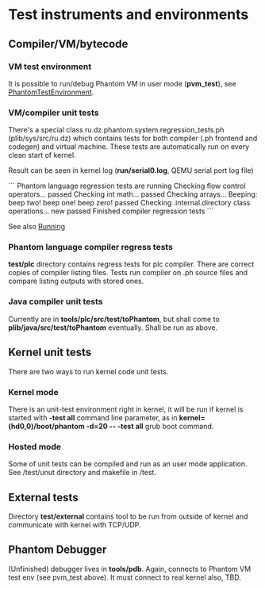 = Test instruments and environments =

== Compiler/VM/bytecode ==
=== VM test environment ===

It is possible to run/debug Phantom VM in user mode ('''pvm_test'''), see [[PhantomTestEnvironment]].

=== VM/compiler unit tests ===

There's a special class ru.dz.phantom.system.regression_tests.ph (plib/sys/src/ru.dz) which contains tests for both compiler (.ph frontend and codegen) and virtual machine. These tests are automatically run on every clean start of kernel.

Result can be seen in kernel log ('''run/serial0.log''', QEMU serial port log file)

```
Phantom language regression tests are running
Checking flow control operators... passed
Checking int math... passed
Checking arrays... Beeping: beep two! beep one! beep zero! passed
Checking .internal.directory class operations... new passed
Finished compiler regression tests
```

See also [[Running]]

=== Phantom language compiler regress tests ===

'''test/plc''' directory contains regress tests for plc compiler. There are correct copies of compiler listing files. Tests run compiler on .ph source files and compare listing outputs with stored ones.

=== Java compiler unit tests ===

Currently are in '''tools/plc/src/test/toPhantom''', but shall come to '''plib/java/src/test/toPhantom''' eventually. Shall be run as above.

== Kernel unit tests ==

There are two ways to run kernel code unit tests. 

=== Kernel mode ===

There is an unit-test environment right in kernel, it will be run if kernel is started with '''-test all''' command line parameter, as in '''kernel=(hd0,0)/boot/phantom -d=20 -- -test all''' grub boot command.

=== Hosted mode ===

Some of unit tests can be compiled and run as an user mode application. See /test/unut directory and makefile in /test.

== External tests ==

Directory '''test/external''' contains tool to be run from outside of kernel and communicate with kernel with TCP/UDP.

== Phantom Debugger ==

(Unfinished) debugger lives in '''tools/pdb'''. Again, connects to Phantom VM test env (see pvm_test above). It must connect to real kernel also, TBD.


